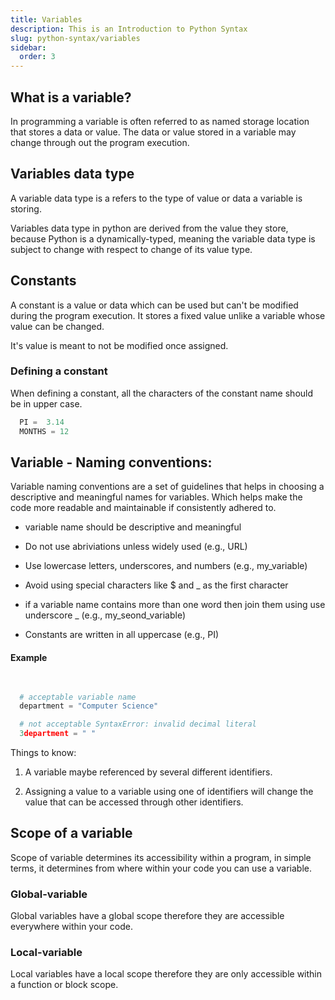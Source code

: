 ```yaml
---
title: Variables
description: This is an Introduction to Python Syntax
slug: python-syntax/variables
sidebar:
  order: 3
---
```



## What is a variable?

In programming a variable is often referred to as named storage location that stores a data or value.
The data or value stored in a variable may change through out the program execution.


## Variables data type

A variable data type is a refers to the type of value or data a variable is storing.

Variables data type in python are derived from the value they store, because Python is a dynamically-typed, meaning the variable data type is subject to change with respect to change of its value type.


## Constants 

A constant is a value or data which can be used but can't be modified during the program execution. It stores a fixed value unlike a variable whose value can be changed.

It's value is meant to not be modified once assigned.

### Defining a constant 

When defining a constant, all the characters of the constant name should be in upper case.

```py 
  PI =  3.14 
  MONTHS = 12
```

## Variable - Naming conventions:

Variable naming conventions are a set of guidelines that helps in choosing a descriptive and meaningful names for variables. Which helps make the code more readable and maintainable if consistently adhered to.

+ variable name should be descriptive and meaningful

+ Do not use abriviations unless widely used (e.g., URL)

+ Use lowercase letters, underscores, and numbers (e.g., my_variable)

+ Avoid using special characters like $ and _ as the first character


+ if a variable name contains more than one word then join them using use underscore _ (e.g., my_seond_variable)

+ Constants are written in all uppercase (e.g., PI)

#### Example 

```py 
  

  # acceptable variable name 
  department = "Computer Science"

  # not acceptable SyntaxError: invalid decimal literal
  3department = " " 


```


Things to know:

1. A variable maybe referenced by several different identifiers.

2. Assigning a value to a variable using one of identifiers will change the value that can be accessed through other identifiers.




## Scope of a variable

Scope of variable determines its accessibility within a program, in simple terms, it determines from where within your code you can use a variable.

### Global-variable 

Global variables have a global scope therefore they are accessible everywhere within your code. 


### Local-variable

Local variables have a local scope therefore they are only accessible within a function or block scope.





